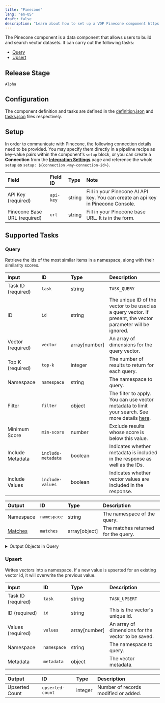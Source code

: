 ```yaml
---
title: "Pinecone"
lang: "en-US"
draft: false
description: "Learn about how to set up a VDP Pinecone component https://github.com/instill-ai/instill-core"
---
```


The Pinecone component is a data component that allows users to build and search vector datasets.
It can carry out the following tasks:
- [Query](#query)
- [Upsert](#upsert)



## Release Stage

`Alpha`



## Configuration

The component definition and tasks are defined in the [definition.json](https://github.com/instill-ai/pipeline-backend/blob/main/pkg/component/data/pinecone/v0/config/definition.json) and [tasks.json](https://github.com/instill-ai/pipeline-backend/blob/main/pkg/component/data/pinecone/v0/config/tasks.json) files respectively.




## Setup


In order to communicate with Pinecone, the following connection details need to be
provided. You may specify them directly in a pipeline recipe as key-value pairs
within the component's `setup` block, or you can create a **Connection** from
the [**Integration Settings**](https://www.instill.tech/docs/vdp/integration)
page and reference the whole `setup` as `setup:
${connection.<my-connection-id>}`.

<div class="markdown-col-no-wrap" data-col-1 data-col-2>

| Field | Field ID | Type | Note |
| :--- | :--- | :--- | :--- |
| API Key (required) | `api-key` | string | Fill in your Pinecone AI API key. You can create an api key in Pinecone Console.  |
| Pinecone Base URL (required) | `url` | string | Fill in your Pinecone base URL. It is in the form.  |

</div>





## Supported Tasks

### Query

Retrieve the ids of the most similar items in a namespace, along with their similarity scores.

<div class="markdown-col-no-wrap" data-col-1 data-col-2>

| Input | ID | Type | Description |
| :--- | :--- | :--- | :--- |
| Task ID (required) | `task` | string | `TASK_QUERY` |
| ID | `id` | string | The unique ID of the vector to be used as a query vector. If present, the vector parameter will be ignored. |
| Vector (required) | `vector` | array[number] | An array of dimensions for the query vector. |
| Top K (required) | `top-k` | integer | The number of results to return for each query. |
| Namespace | `namespace` | string | The namespace to query. |
| Filter | `filter` | object | The filter to apply. You can use vector metadata to limit your search. See more details <a href="https://www.pinecone.io/docs/metadata-filtering/">here</a>. |
| Minimum Score | `min-score` | number | Exclude results whose score is below this value. |
| Include Metadata | `include-metadata` | boolean | Indicates whether metadata is included in the response as well as the IDs. |
| Include Values | `include-values` | boolean | Indicates whether vector values are included in the response. |
</div>






<div class="markdown-col-no-wrap" data-col-1 data-col-2>

| Output | ID | Type | Description |
| :--- | :--- | :--- | :--- |
| Namespace | `namespace` | string | The namespace of the query. |
| [Matches](#query-matches) | `matches` | array[object] | The matches returned for the query. |
</div>

<details>
<summary> Output Objects in Query</summary>

<h4 id="query-matches">Matches</h4>

<div class="markdown-col-no-wrap" data-col-1 data-col-2>

| Field | Field ID | Type | Note |
| :--- | :--- | :--- | :--- |
| ID | `id` | string | The ID of the matched vector. |
| Metadata | `metadata` | object | Metadata. |
| Score | `score` | number | A measure of similarity between this vector and the query vector. The higher the score, the more similar they are. |
| Values | `values` | array | Vector data values. |
</div>
</details>


### Upsert

Writes vectors into a namespace. If a new value is upserted for an existing vector id, it will overwrite the previous value.

<div class="markdown-col-no-wrap" data-col-1 data-col-2>

| Input | ID | Type | Description |
| :--- | :--- | :--- | :--- |
| Task ID (required) | `task` | string | `TASK_UPSERT` |
| ID (required) | `id` | string | This is the vector's unique id. |
| Values (required) | `values` | array[number] | An array of dimensions for the vector to be saved. |
| Namespace | `namespace` | string | The namespace to query. |
| Metadata | `metadata` | object | The vector metadata. |
</div>






<div class="markdown-col-no-wrap" data-col-1 data-col-2>

| Output | ID | Type | Description |
| :--- | :--- | :--- | :--- |
| Upserted Count | `upserted-count` | integer | Number of records modified or added. |
</div>



